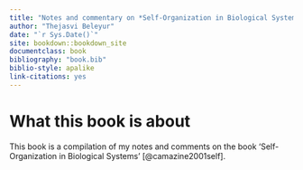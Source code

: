 ```yaml
--- 
title: "Notes and commentary on *Self-Organization in Biological Systems*"
author: "Thejasvi Beleyur"
date: "`r Sys.Date()`"
site: bookdown::bookdown_site
documentclass: book
bibliography: "book.bib"
biblio-style: apalike
link-citations: yes
---
```


# What this book is about 
This book is a compilation of my notes and comments on the book 'Self-Organization in Biological Systems' [@camazine2001self].

